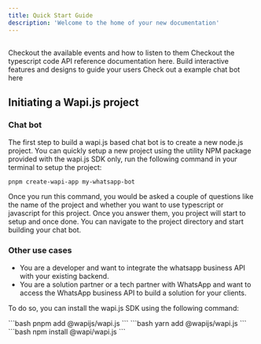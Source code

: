 ```yaml
---
title: Quick Start Guide
description: 'Welcome to the home of your new documentation'
---
```


## 


<CardGroup cols={2}>
  <Card
    title="Listen to events"
    icon="palette"
    href="/guide/building-your-application/event-handling"
  >
    Checkout the available events and how to listen to them
  </Card>
  <Card
    title="API Reference"
    icon="code"
    href="/api-reference"
  >
	Checkout the typescript code API reference documentation here.
  </Card>
  <Card
    title="Build Message Components"
    icon="screwdriver-wrench"
    href="/guide/building-your-application/building-message-components"
  >
    Build interactive features and designs to guide your users
  </Card>
  <Card
    title="Get Inspiration"
    icon="stars"
    href="https://github.com/sarthakjdev/wapi.js/tree/master/packages/example-chat-bot"
  >
    Check out a example chat bot here
  </Card>
</CardGroup>



## Initiating a Wapi.js project


### Chat bot

The first step to build a wapi.js based chat bot is to create a new node.js project. You can quickly setup a new project using the utility NPM package provided with the wapi.js SDK only, run the following command in your terminal to setup the project: 

```bash
pnpm create-wapi-app my-whatsapp-bot
```

<Check>Once you run this command, you would be asked a couple of questions like the name of the project and whether you want to use typescript or javascript for this project. Once you answer them, you project will start to setup and once done. You can navigate to the project directory and start building your chat bot.</Check>

### Other use cases


- You are a developer and want to integrate the whatsapp business API with your existing backend.
- You are a solution partner or a tech partner with WhatsApp and want to access the WhatsApp business API to build a solution for your clients.

To do so, you can install the wapi.js SDK using the following command:

<Tabs>
  <Tab title="pnpm">
    ```bash
    pnpm add @wapijs/wapi.js
    ```
  </Tab>
  <Tab title="yarn">
  ```bash
    yarn add @wapijs/wapi.js
    ```
  </Tab>
  <Tab title="npm">
  ```bash
    npm install @wapi/wapi.js
    ```
  </Tab>
</Tabs>

